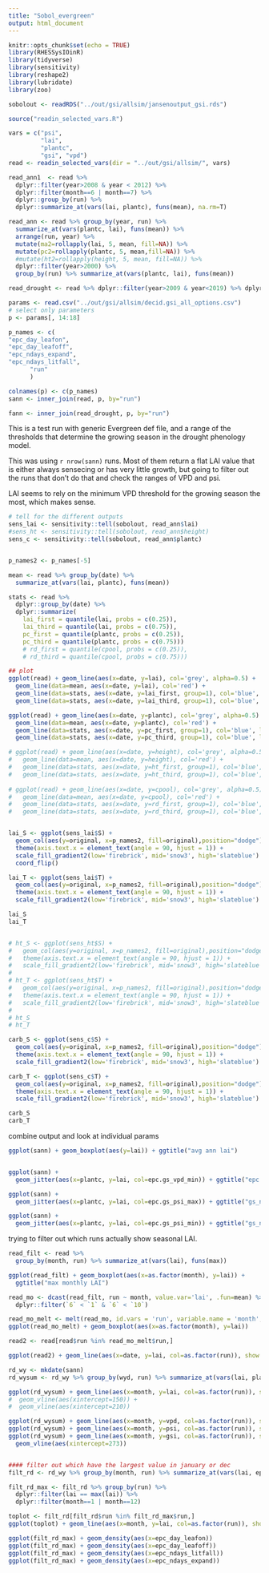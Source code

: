 ```yaml
---
title: "Sobol_evergreen"
output: html_document
---
```


```r
knitr::opts_chunk$set(echo = TRUE)
library(RHESSysIOinR)
library(tidyverse)
library(sensitivity)
library(reshape2)
library(lubridate)
library(zoo)

sobolout <- readRDS("../out/gsi/allsim/jansenoutput_gsi.rds")

source("readin_selected_vars.R")
```


```r
 
vars = c("psi",
         "lai",
         "plantc",
         "gsi", "vpd")
read <- readin_selected_vars(dir = "../out/gsi/allsim/", vars) 

read_ann1  <- read %>%  
  dplyr::filter(year>2008 & year < 2012) %>% 
  dplyr::filter(month==6 | month==7) %>% 
  dplyr::group_by(run) %>%
  dplyr::summarize_at(vars(lai, plantc), funs(mean), na.rm=T)

read_ann <- read %>% group_by(year, run) %>% 
  summarize_at(vars(plantc, lai), funs(mean)) %>%
  arrange(run, year) %>%
  mutate(ma2=rollapply(lai, 5, mean, fill=NA)) %>%
  mutate(pc2=rollapply(plantc, 5, mean,fill=NA)) %>% 
  #mutate(ht2=rollapply(height, 5, mean, fill=NA)) %>% 
  dplyr::filter(year>2000) %>%
  group_by(run) %>% summarize_at(vars(plantc, lai), funs(mean))

read_drought <- read %>% dplyr::filter(year>2009 & year<2019) %>% dplyr::group_by(year, run) %>% summarize_at(vars(lai, plantc), funs(mean))

params <- read.csv("../out/gsi/allsim/decid.gsi_all_options.csv")
# select only parameters
p <- params[, 14:18]

p_names <- c(
"epc_day_leafon",
"epc_day_leafoff",
"epc_ndays_expand",
"epc_ndays_litfall",
      "run"
      )

colnames(p) <- c(p_names)
sann <- inner_join(read, p, by="run")

fann <- inner_join(read_drought, p, by="run")

```

This is a test run with generic Evergreen def file, and a range of the thresholds that determine the growing season in the drought phenology model. 

This was using `r nrow(sann)` runs. Most of them return a flat LAI value that is either always sensecing or has very little growth, but going to filter out the runs that don't do that and check the ranges of VPD and psi. 

LAI seems to rely on the minimum VPD threshold for the growing season the most, which makes sense. 
 
```r
# tell for the different outputs
sens_lai <- sensitivity::tell(sobolout, read_ann$lai)
#sens_ht <- sensitivity::tell(sobolout, read_ann$height)
sens_c <- sensitivity::tell(sobolout, read_ann$plantc)


p_names2 <- p_names[-5]
```

```r

mean <- read %>% group_by(date) %>% 
  summarize_at(vars(lai, plantc), funs(mean))

stats <- read %>%  
  dplyr::group_by(date) %>% 
  dplyr::summarize(
    lai_first = quantile(lai, probs = c(0.25)), 
    lai_third = quantile(lai, probs = c(0.75)),
    pc_first = quantile(plantc, probs = c(0.25)), 
    pc_third = quantile(plantc, probs = c(0.75)))
    # rd_first = quantile(cpool, probs = c(0.25)), 
    # rd_third = quantile(cpool, probs = c(0.75)))

## plot
ggplot(read) + geom_line(aes(x=date, y=lai), col='grey', alpha=0.5) + 
  geom_line(data=mean, aes(x=date, y=lai), col='red') + 
  geom_line(data=stats, aes(x=date, y=lai_first, group=1), col='blue', linetype='dashed') +
  geom_line(data=stats, aes(x=date, y=lai_third, group=1), col='blue', linetype='dashed')

ggplot(read) + geom_line(aes(x=date, y=plantc), col='grey', alpha=0.5) + 
  geom_line(data=mean, aes(x=date, y=plantc), col='red') + 
  geom_line(data=stats, aes(x=date, y=pc_first, group=1), col='blue', linetype='dashed') +
  geom_line(data=stats, aes(x=date, y=pc_third, group=1), col='blue', linetype='dashed')

# ggplot(read) + geom_line(aes(x=date, y=height), col='grey', alpha=0.5) + 
#   geom_line(data=mean, aes(x=date, y=height), col='red') + 
#   geom_line(data=stats, aes(x=date, y=ht_first, group=1), col='blue', linetype='dashed') +
#   geom_line(data=stats, aes(x=date, y=ht_third, group=1), col='blue', linetype='dashed')
  
# ggplot(read) + geom_line(aes(x=date, y=cpool), col='grey', alpha=0.5) + 
#   geom_line(data=mean, aes(x=date, y=cpool), col='red') + 
#   geom_line(data=stats, aes(x=date, y=rd_first, group=1), col='blue', linetype='dashed') +
#   geom_line(data=stats, aes(x=date, y=rd_third, group=1), col='blue', linetype='dashed')



```


```r
lai_S <- ggplot(sens_lai$S) +
  geom_col(aes(y=original, x=p_names2, fill=original),position="dodge") + 
  theme(axis.text.x = element_text(angle = 90, hjust = 1)) +
  scale_fill_gradient2(low='firebrick', mid='snow3', high='slateblue') + ggtitle("first order rank LAI") +
  coord_flip()

lai_T <- ggplot(sens_lai$T) +
  geom_col(aes(y=original, x=p_names2, fill=original),position="dodge") + 
  theme(axis.text.x = element_text(angle = 90, hjust = 1)) +
  scale_fill_gradient2(low='firebrick', mid='snow3', high='slateblue') + ggtitle("total rank LAI") + coord_flip()

lai_S
lai_T


# ht_S <- ggplot(sens_ht$S) +
#   geom_col(aes(y=original, x=p_names2, fill=original),position="dodge") + 
#   theme(axis.text.x = element_text(angle = 90, hjust = 1)) +
#   scale_fill_gradient2(low='firebrick', mid='snow3', high='slateblue') + ggtitle("first order rank height") + coord_flip()
# 
# ht_T <- ggplot(sens_ht$T) +
#   geom_col(aes(y=original, x=p_names2, fill=original),position="dodge") + 
#   theme(axis.text.x = element_text(angle = 90, hjust = 1)) +
#   scale_fill_gradient2(low='firebrick', mid='snow3', high='slateblue') + ggtitle("total rank height") + coord_flip()
# 
# ht_S
# ht_T

carb_S <- ggplot(sens_c$S) +
  geom_col(aes(y=original, x=p_names2, fill=original),position="dodge") + 
  theme(axis.text.x = element_text(angle = 90, hjust = 1)) +
  scale_fill_gradient2(low='firebrick', mid='snow3', high='slateblue') + ggtitle("first order rank plantC") + coord_flip()

carb_T <- ggplot(sens_c$T) +
  geom_col(aes(y=original, x=p_names2, fill=original),position="dodge") + 
  theme(axis.text.x = element_text(angle = 90, hjust = 1)) +
  scale_fill_gradient2(low='firebrick', mid='snow3', high='slateblue') + ggtitle("total rank plantC") + coord_flip()

carb_S
carb_T

```


combine output and look at individual params
```r

ggplot(sann) + geom_boxplot(aes(y=lai)) + ggtitle("avg ann lai")


ggplot(sann) + 
  geom_jitter(aes(x=plantc, y=lai, col=epc.gs_vpd_min)) + ggtitle("epc.gs_vpd_min")

ggplot(sann) + 
  geom_jitter(aes(x=plantc, y=lai, col=epc.gs_psi_max)) + ggtitle("gs_npp_slp")

ggplot(sann) + 
  geom_jitter(aes(x=plantc, y=lai, col=epc.gs_psi_min)) + ggtitle("gs_npp_int")


```

trying to filter out which runs actually show seasonal LAI. 

```r

read_filt <- read %>% 
  group_by(month, run) %>% summarize_at(vars(lai), funs(max))

ggplot(read_filt) + geom_boxplot(aes(x=as.factor(month), y=lai)) + 
  ggtitle("max monthly LAI")

read_mo <- dcast(read_filt, run ~ month, value.var='lai', .fun=mean) %>% 
  dplyr::filter(`6` < `1` & `6` < `10`)

read_mo_melt <- melt(read_mo, id.vars = 'run', variable.name = 'month', value.name = 'lai')
ggplot(read_mo_melt) + geom_boxplot(aes(x=as.factor(month), y=lai))

read2 <- read[read$run %in% read_mo_melt$run,]

ggplot(read2) + geom_line(aes(x=date, y=lai, col=as.factor(run)), show.legend = F)

rd_wy <- mkdate(sann)
rd_wysum <- rd_wy %>% group_by(wyd, run) %>% summarize_at(vars(lai, plantc, vpd, gsi, psi, epc_day_leafoff, epc_day_leafon), funs(max))

ggplot(rd_wysum) + geom_line(aes(x=month, y=lai, col=as.factor(run)), show.legend=F) 
#  geom_vline(aes(xintercept=150)) + 
#  geom_vline(aes(xintercept=210)) 

ggplot(rd_wysum) + geom_line(aes(x=month, y=vpd, col=as.factor(run)), show.legend=F)
ggplot(rd_wysum) + geom_line(aes(x=month, y=psi, col=as.factor(run)), show.legend=F)
ggplot(rd_wysum) + geom_line(aes(x=month, y=gsi, col=as.factor(run)), show.legend=F) + 
  geom_vline(aes(xintercept=273)) 


#### filter out which have the largest value in january or dec
filt_rd <- rd_wy %>% group_by(month, run) %>% summarize_at(vars(lai, epc_day_leafoff, epc_day_leafon, epc_ndays_expand, epc_ndays_litfall), funs(mean))

filt_rd_max <- filt_rd %>% group_by(run) %>%
  dplyr::filter(lai == max(lai)) %>% 
  dplyr::filter(month==1 | month==12)

toplot <- filt_rd[filt_rd$run %in% filt_rd_max$run,] 
ggplot(toplot) + geom_line(aes(x=month, y=lai, col=as.factor(run)), show.legend = F)

ggplot(filt_rd_max) + geom_density(aes(x=epc_day_leafon))
ggplot(filt_rd_max) + geom_density(aes(x=epc_day_leafoff))
ggplot(filt_rd_max) + geom_density(aes(x=epc_ndays_litfall))
ggplot(filt_rd_max) + geom_density(aes(x=epc_ndays_expand))

```



